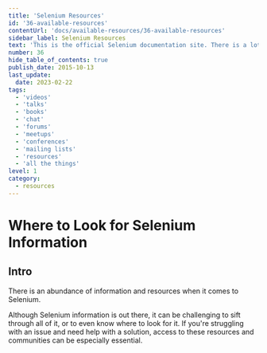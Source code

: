 ```yaml
---
title: 'Selenium Resources'
id: '36-available-resources'
contentUrl: 'docs/available-resources/36-available-resources'
sidebar_label: Selenium Resources
text: 'This is the official Selenium documentation site. There is a lot of helpful information here. Use the sidebar menu on the left to navigate.'
number: 36
hide_table_of_contents: true
publish_date: 2015-10-13
last_update:
  date: 2023-02-22
tags:
  - 'videos'
  - 'talks'
  - 'books'
  - 'chat'
  - 'forums'
  - 'meetups'
  - 'conferences'
  - 'mailing lists'
  - 'resources'
  - 'all the things'
level: 1
category:
  - resources
---
```


# Where to Look for Selenium Information

## Intro

There is an abundance of information and resources when it comes to Selenium.

Although Selenium information is out there, it can be challenging to sift through all of it, or to even know where to look for it. If you're struggling with an issue and need help with a solution, access to these resources and communities can be especially essential.


<DropdownMarkdown folderName='36-available-resources' />
